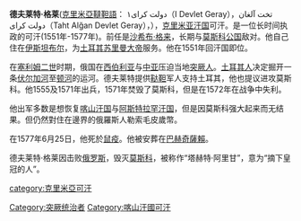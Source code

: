 '''德夫莱特·格莱'''([[克里米亞韃靼語|克里米亞韃靼語]]： ۱دولت كراى（I Devlet Geray），تخت آلغان دولت كراى（Taht Alğan Devlet Geray），{{bd|1512年||1577年||CatIdx=Devlet}}），[[克里米亚汗国|克里米亚汗国]]可汗。是一位长时间执政的可汗(1551年-1577年)。前任是[[沙希布·格来|沙希布·格来]]，长期与[[莫斯科公国|莫斯科公国]]敌对。他自己住在[[伊斯坦布尔|伊斯坦布尔]]，为[[土耳其|土耳其]][[苏里曼大帝|苏里曼大帝]]服务。他在1551年回汗国即位。

在[[塞利姆二世|塞利姆二世]]时期，俄国在[[西伯利亚|西伯利亚]]与[[中亚|中亚]]压迫当地[[突厥人|突厥人]]。[[土耳其人|土耳其人]]决定掘开一条[[伏尔加河|伏尔加河]]至[[顿河|顿河]]的运河。德夫莱特提供[[鞑靼|鞑靼]]军人支持土耳其，他也提议进攻莫斯科。他1555及1571年出兵，1571年焚毁了莫斯科，但是在1572年在战争中失利。

他出军多数是想恢复[[喀山汗国|喀山汗国]]与[[阿斯特拉罕汗国|阿斯特拉罕汗国]]，但是因莫斯科强大起来而无结果。但仍然對住在邊界的俄羅斯人勒索毛皮歲幣。

在1577年6月25日，他死於[[鼠疫|鼠疫]]。他被安葬在[[巴赫奇薩賴|巴赫奇薩賴]]。

德夫莱特·格莱因击败[[俄罗斯|俄罗斯]]，毁灭[[莫斯科|莫斯科]]，被称作“塔赫特·阿里甘”，意为“摘下皇冠的人”。

[[Category:突厥统治者|Category:突厥统治者]]
[[category:克里米亞可汗|category:克里米亞可汗]]
[[Category:喀山汗國可汗|Category:喀山汗國可汗]]